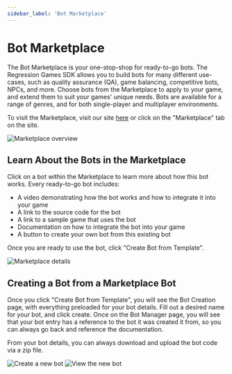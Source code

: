 ```yaml
---
sidebar_label: 'Bot Marketplace'
---
```


# Bot Marketplace

The Bot Marketplace is your one-stop-shop for ready-to-go bots. The Regression Games SDK allows you to build bots for 
many different use-cases, such as quality assurance (QA), game balancing, competitive bots, NPCs, and more. Choose bots 
from the Marketplace to apply to your game, and extend them to suit your games' unique needs. Bots are available for a 
range of genres, and for both single-player and multiplayer environments.

To visit the Marketplace, visit our site [here](https://play.regression.gg/marketplace) or click on the "Marketplace" tab
on the site.

![Marketplace overview](./marketplace_imgs/overview.png)

## Learn About the Bots in the Marketplace

Click on a bot within the Marketplace to learn more about how this bot works. Every ready-to-go bot includes:

* A video demonstrating how the bot works and how to integrate it into your game
* A link to the source code for the bot
* A link to a sample game that uses the bot
* Documentation on how to integrate the bot into your game
* A button to create your own bot from this existing bot

Once you are ready to use the bot, click "Create Bot from Template".

![Marketplace details](./marketplace_imgs/detail.png)

## Creating a Bot from a Marketplace Bot

Once you click "Create Bot from Template", you will see the Bot Creation page, with everything preloaded for your bot
details. Fill out a desired name for your bot, and click create. Once on the Bot Manager page, you will see that your bot
entry has a reference to the bot it was created it from, so you can always go back and reference the documentation. 

From your bot details, you can always download and upload the bot code via a zip file.

![Create a new bot](./marketplace_imgs/create_bot.png)
![View the new bot](./marketplace_imgs/new_bot.png)